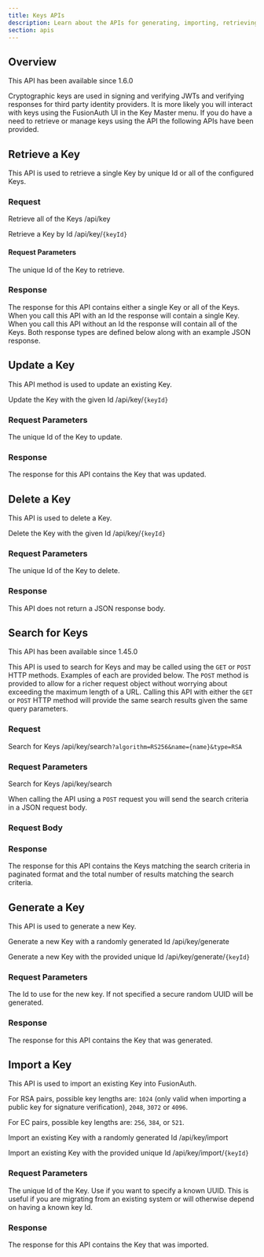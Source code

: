```yaml
---
title: Keys APIs
description: Learn about the APIs for generating, importing, retrieving, updating and deleting keys.
section: apis
---
```


## Overview

<Aside type="version">
This API has been available since 1.6.0
</Aside>

Cryptographic keys are used in signing and verifying JWTs and verifying responses for third party identity providers. It is more likely you will interact with keys using the FusionAuth UI in the Key Master menu. If you do have a need to retrieve or manage keys using the API the following APIs have been provided.

## Retrieve a Key

This API is used to retrieve a single Key by unique Id or all of the configured Keys.

### Request

<APIAuthentication icon="lock">Retrieve all of the Keys</APIAuthentication>
<APIURI method="GET">/api/key</APIURI>

<APIAuthentication icon="lock">Retrieve a Key by Id</APIAuthentication>
<APIURI method="GET">/api/key/`{keyId}`</APIURI>

#### Request Parameters

<APIBlock>
  <APIField name="keyId" type="UUID" required>
    The unique Id of the Key to retrieve.
  </APIField>
</APIBlock>

### Response

The response for this API contains either a single Key or all of the Keys. When you call this API with an Id the response will contain a single Key. When you call this API without an Id the response will contain all of the Keys. Both response types are defined below along with an example JSON response.

<StandardGetResponseCodes />

<KeyResponseBody />

<KeyResponsesBody />

## Update a Key

This API method is used to update an existing Key.

<UpdateKeyNote />

<APIAuthentication icon="lock">Update the Key with the given Id</APIAuthentication>
<APIURI method="PUT">/api/key/`{keyId}`</APIURI>

### Request Parameters

<APIBlock>
  <APIField name="keyId" type="UUID" required>
    The unique Id of the Key to update.
  </APIField>
</APIBlock>

<KeyPutRequestBody />

### Response

The response for this API contains the Key that was updated.

<StandardPutResponseCodes />

<KeyResponseBody />

## Delete a Key

This API is used to delete a Key.

<APIAuthentication icon="lock">Delete the Key with the given Id</APIAuthentication>
<APIURI method="DELETE">/api/key/`{keyId}`</APIURI>

### Request Parameters

<APIBlock>
  <APIField name="keyId" type="UUID" required>
    The unique Id of the Key to delete.
  </APIField>
</APIBlock>

### Response

This API does not return a JSON response body.

<StandardDeleteResponseCodes />

## Search for Keys

<Aside type="version">
This API has been available since 1.45.0
</Aside>

This API is used to search for Keys and may be called using the `GET` or `POST` HTTP methods. Examples of each are provided below. The `POST` method is provided to allow for a richer request object without worrying about exceeding the maximum length of a URL. Calling this API with either the `GET` or `POST` HTTP method will provide the same search results given the same query parameters.

### Request

<APIAuthentication icon="lock">Search for Keys</APIAuthentication>
<APIURI method="GET">/api/key/search`?algorithm=RS256&name={name}&type=RSA`</APIURI>

### Request Parameters

<KeySearchRequestParameters parameter_prefix />


<APIAuthentication icon="lock">Search for Keys</APIAuthentication>
<APIURI method="POST">/api/key/search</APIURI>

When calling the API using a `POST` request you will send the search criteria in a JSON request body.

### Request Body

<KeySearchRequestParameters parameter_prefix="search." />

### Response

The response for this API contains the Keys matching the search criteria in paginated format and the total number of results matching the search criteria.

<StandardGetResponseCodes never_missing never_search_error />

<KeyResponsesBody include_total />

## Generate a Key

This API is used to generate a new Key.

<APIAuthentication icon="lock">Generate a new Key with a randomly generated Id</APIAuthentication>
<APIURI method="POST">/api/key/generate</APIURI>

<APIAuthentication icon="lock">Generate a new Key with the provided unique Id</APIAuthentication>
<APIURI method="POST">/api/key/generate/`{keyId}`</APIURI>

### Request Parameters

<APIBlock>
  <APIField name="keyId" type="UUID" optional defaults="secure random UUID">
    The Id to use for the new key. If not specified a secure random UUID will be generated.
  </APIField>
</APIBlock>

<KeyGeneratePostRequestBody />

### Response

The response for this API contains the Key that was generated.

<StandardPostResponseCodes />

<KeyResponseBody />

## Import a Key

This API is used to import an existing Key into FusionAuth.

For RSA pairs, possible key lengths are: `1024` (only valid when importing a public key for signature verification), `2048`, `3072` or `4096`.

For EC pairs, possible key lengths are: `256`, `384`, or `521`.

<APIAuthentication icon="lock">Import an existing Key with a randomly generated Id</APIAuthentication>
<APIURI method="POST">/api/key/import</APIURI>

<APIAuthentication icon="lock">Import an existing Key with the provided unique Id</APIAuthentication>
<APIURI method="POST">/api/key/import/`{keyId}`</APIURI>

### Request Parameters

<APIBlock>
  <APIField name="keyId" type="UUID" optional>
    The unique Id of the Key. Use if you want to specify a known UUID. This is useful if you are migrating from an existing system or will otherwise depend on having a known key Id.
  </APIField>
</APIBlock>

<KeyImportPostRequestBody />

### Response

The response for this API contains the Key that was imported.

<StandardPostResponseCodes />

<KeyResponseBody />
